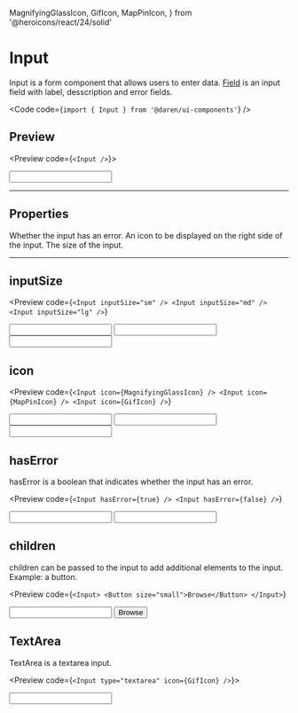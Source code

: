   MagnifyingGlassIcon,
  GifIcon,
  MapPinIcon,
} from '@heroicons/react/24/solid'


# Input

Input is a form component that allows users to enter data. [Field](/field) is an
input field with label, desscription and error fields.

<Code code={`import { Input } from '@daren/ui-components'`} />

## Preview

<Preview code={`<Input />`}>
  <div className="space-y-2">
    <Input />
  </div>
</Preview>

---

## Properties

<Properties>
  <Property name="hasError" type="boolean">
    Whether the input has an error.
  </Property>
  <Property name="icon" type="React.ReactElement">
    An icon to be displayed on the right side of the input.
  </Property>
  <Property name="inputSize" type={['sm' | 'md' | 'lg']}>
    The size of the input.
  </Property>
</Properties>

---

## inputSize

<Preview
  code={`<Input inputSize="sm" />
<Input inputSize="md" />
<Input inputSize="lg" />`}
>
  <div className="space-y-2">
    <Input inputSize="sm" />
    <Input inputSize="md" />
    <Input inputSize="lg" />
  </div>
</Preview>

## icon

<Preview
  code={`<Input icon={MagnifyingGlassIcon} />
<Input icon={MapPinIcon} />
<Input icon={GifIcon} />`}
>
  <div className="space-y-2">
    <Input icon={MagnifyingGlassIcon} />
    <Input icon={MapPinIcon} />
    <Input icon={GifIcon} />
  </div>
</Preview>

## hasError

hasError is a boolean that indicates whether the input has an error.

<Preview
  code={`<Input hasError={true} />
<Input hasError={false} />`}
>
  <div className="space-y-2">
    <Input hasError={true} />
    <Input hasError={false} />
  </div>
</Preview>

## children

children can be passed to the input to add additional elements to the input.
Example: a button.

<Preview
  code={`<Input>
  <Button size="small">Browse</Button>
</Input>`}
>
  <div className="space-y-2">
    <Input>
      <Button size="small">Browse</Button>
    </Input>
  </div>
</Preview>

## TextArea

TextArea is a textarea input.

<Preview code={`<Input type="textarea" icon={GifIcon} />`}>
  <div className="space-y-2">
    <Input type="textarea" icon={GifIcon} />
  </div>
</Preview>
